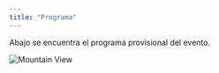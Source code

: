 ```yaml
---
title: "Programa"
---
```


Abajo se encuentra el programa provisional del evento.

<img src="imagenes/programacion.png" alt="Mountain View">

